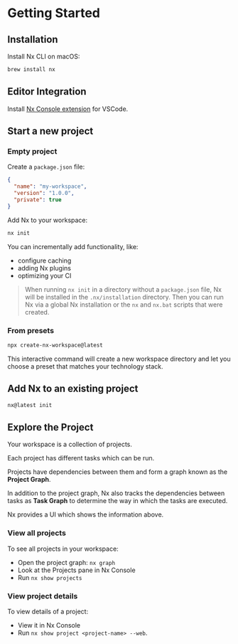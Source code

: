 # Getting Started

## Installation

Install Nx CLI on macOS:

```sh
brew install nx
```

## Editor Integration

Install [Nx Console extension](https://code.visualstudio.com/) for VSCode.


## Start a new project

### Empty project

Create a `package.json` file:

```json title="package.json"
{
  "name": "my-workspace",
  "version": "1.0.0",
  "private": true
}
```

Add Nx to your workspace:

```sh
nx init
```

You can incrementally add functionality, like:
- configure caching
- adding Nx plugins
- optimizing your CI

> When running `nx init` in a directory without a `package.json` file, Nx will be installed in the `.nx/installation` directory. Then you can run Nx via a global Nx installation or the `nx` and `nx.bat` scripts that were created.


### From presets

```sh
npx create-nx-workspace@latest
```

This interactive command will create a new workspace directory and let you choose a preset that matches your technology stack.


## Add Nx to an existing project

```sh
nx@latest init
```


## Explore the Project

Your workspace is a collection of projects.

Each project has different tasks which can be run.

Projects have dependencies between them and form a graph known as the **Project Graph**.

In addition to the project graph, Nx also tracks the dependencies between tasks as **Task Graph** to determine the way in which the tasks are executed.

Nx provides a UI which shows the information above.

### View all projects

To see all projects in your workspace:
- Open the project graph: `nx graph`
- Look at the Projects pane in Nx Console
- Run `nx show projects`

### View project details

To view details of a project:
- View it in Nx Console
- Run `nx show project <project-name> --web`.
